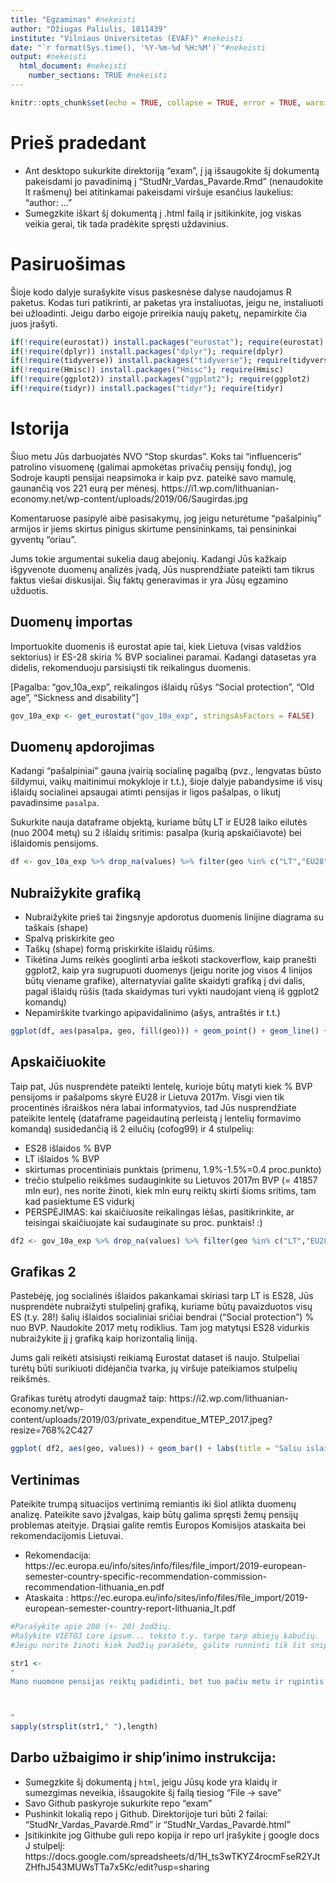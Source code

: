 ```yaml
---
title: "Egzaminas" #nekeisti
author: "Džiugas Paliulis, 1811439" 
institute: "Vilniaus Universitetas (EVAF)" #nekeisti 
date: "`r format(Sys.time(), '%Y-%m-%d %H:%M')`"#nekeisti
output: #nekeisti
  html_document: #nekeisti
    number_sections: TRUE #nekeisti
---
```


```r
knitr::opts_chunk$set(echo = TRUE, collapse = TRUE, error = TRUE, warning = FALSE, message = FALSE)
```

# Prieš pradedant
* Ant desktopo sukurkite direktoriją "exam", į ją išsaugokite šį dokumentą pakeisdami jo pavadinimą į "StudNr_Vardas_Pavarde.Rmd" (nenaudokite lt rašmenų) bei atitinkamai pakeisdami viršuje esančius laukelius: "author: ..."
* Sumegzkite iškart šį dokumentą į .html failą ir įsitikinkite, jog viskas veikia gerai, tik tada pradėkite spręsti uždavinius.


# Pasiruošimas
Šioje kodo dalyje surašykite visus paskesnėse dalyse naudojamus R paketus. Kodas turi patikrinti, ar paketas yra instaliuotas, jeigu ne, instaliuoti bei užloadinti. Jeigu darbo eigoje prireikia naujų paketų, nepamirkite čia juos įrašyti.

```r
if(!require(eurostat)) install.packages("eurostat"); require(eurostat)
if(!require(dplyr)) install.packages("dplyr"); require(dplyr)
if(!require(tidyverse)) install.packages("tidyverse"); require(tidyverse)
if(!require(Hmisc)) install.packages("Hmisc"); require(Hmisc)
if(!require(ggplot2)) install.packages("ggplot2"); require(ggplot2)
if(!require(tidyr)) install.packages("tidyr"); require(tidyr)
```


# Istorija
Šiuo metu Jūs darbuojatės NVO "Stop skurdas". Koks tai "influenceris" patrolino visuomenę (galimai apmokėtas privačių pensijų fondų), jog Sodroje kaupti pensijai neapsimoka ir kaip pvz. pateikė savo mamulę, gaunančią vos 221 eurą per mėnesį. 
https://i1.wp.com/lithuanian-economy.net/wp-content/uploads/2019/06/Saugirdas.jpg


Komentaruose pasipylė aibė pasisakymų, jog jeigu neturėtume "pašalpinių" armijos ir jiems skirtus pinigus skirtume pensininkams, tai pensininkai gyventų "oriau".  

Jums tokie argumentai sukelia daug abejonių. Kadangi Jūs kažkaip išgyvenote  duomenų analizės įvadą, Jūs nusprendžiate pateikti tam tikrus faktus viešai diskusijai. Šių faktų generavimas ir yra Jūsų egzamino užduotis.


## Duomenų importas
Importuokite duomenis iš eurostat apie tai, kiek Lietuva (visas valdžios sektorius) ir ES-28 skiria % BVP socialinei paramai. Kadangi datasetas yra didelis, rekomenduoju parsisiųsti tik reikalingus duomenis. 

[Pagalba: "gov_10a_exp", reikalingos išlaidų rūšys "Social protection", "Old age", "Sickness and disability"]

```r

gov_10a_exp <- get_eurostat("gov_10a_exp", stringsAsFactors = FALSE)
```

## Duomenų apdorojimas
Kadangi "pašalpiniai" gauna įvairią socialinę pagalbą (pvz., lengvatas būsto šildymui, vaikų maitinimui mokykloje ir t.t.), šioje dalyje pabandysime iš visų išlaidų socialinei apsaugai atimti pensijas ir ligos pašalpas, o likutį pavadinsime `pasalpa`. 

Sukurkite nauja dataframe objektą, kuriame būtų LT ir EU28 laiko eilutės (nuo 2004 metų) su 2 išlaidų sritimis: pasalpa (kurią apskaičiavote) bei išlaidomis pensijoms.

```r
df <- gov_10a_exp %>% drop_na(values) %>% filter(geo %in% c("LT","EU28")) %>% filter(cofog99 == c("GF10","GF1001","GF1002")) %>% filter(time>="2004-01-01") %>% group_by(geo) %>% select( geo,cofog99,values) %>% mutate(pasalpa= sum(values) - count(values, cofog99 != "GF10")) %>% mutate(pensijos=sum(values, cofog99=="GF1002")) %>% select(geo,pasalpa,pensijos)
```

## Nubraižykite grafiką

* Nubraižykite prieš tai žingsnyje apdorotus duomenis linijine diagrama su taškais (shape) 
* Spalvą priskirkite geo
* Taškų (shape) formą priskirkite išlaidų rūšims. 
* Tikėtina Jums reikės googlinti arba ieškoti stackoverflow, kaip pranešti ggplot2, kaip yra sugrupuoti duomenys (jeigu norite jog visos 4 linijos būtų viename grafike), alternatyviai galite skaidyti grafiką į dvi dalis, pagal išlaidų rūšis (tada skaidymas turi vykti naudojant vieną iš ggplot2 komandų)
* Nepamirškite tvarkingo apipavidalinimo (ašys, antraštės ir t.t.)

```r
ggplot(df, aes(pasalpa, geo, fill(geo))) + geom_point() + geom_line() + labs(title = "Stop skurdas", subtitle = "Duomenys is Eurostat gov_10a_exp", x="islaidos", y="vertes") 
```



## Apskaičiuokite

Taip pat, Jūs nusprendėte pateikti lentelę, kurioje būtų matyti kiek % BVP pensijoms ir pašalpoms skyrė EU28 ir Lietuva 2017m.
Visgi vien tik procentinės išraiškos nėra labai informatyvios, tad Jūs nusprendžiate pateikite lentelę (dataframe pageidautiną perleistą į lentelių formavimo komandą) susidedančią iš 2 eilučių (cofog99) ir 4 stulpelių:

* ES28 išlaidos % BVP
* LT išlaidos % BVP
* skirtumas procentiniais punktais (primenu, 1.9%-1.5%=0.4 proc.punkto)
* trečio stulpelio reikšmes sudauginkite su Lietuvos 2017m BVP (= 41857 mln eur), nes norite žinoti, kiek mln eurų reiktų skirti šioms sritims, tam kad pasiektume ES vidurkį
* PERSPĖJIMAS: kai skaičiuosite reikalingas lėšas, pasitikrinkite, ar teisingai skaičiuojate  kai sudauginate su proc. punktais! :)

```r
df2 <- gov_10a_exp %>% drop_na(values) %>% filter(geo %in% c("LT","EU28")) %>% filter(cofog99 == c("GF10","GF1001","GF1002")) %>% filter(time=="2017-01-01") %>% mutate(bendras(values)) %>% group_by(cofog99) %>% spread(geo,"ES28","LT") %>% mutate(skirtumas=ES28/bendras-LT/bendras)%>% mutate(ex=skirtumas*41857) %>% select(ES28,LT,skirtumas,ex)
```


## Grafikas 2 

Pastebėję, jog socialinės išlaidos pakankamai skiriasi tarp LT is ES28, Jūs nusprendėte nubraižyti stulpelinį grafiką, kuriame būtų pavaizduotos visų ES (t.y. 28!) šalių išlaidos socialiniai sričiai bendrai ("Social protection") % nuo BVP. Naudokite 2017 metų rodiklius. Tam jog matytųsi ES28 vidurkis nubraižykite jį į grafiką kaip horizontalią liniją.

Jums gali reikėti atsisiųsti reikiamą Eurostat dataset iš naujo. 
Stulpeliai turėtų būti surikiuoti didėjančia tvarka, jų viršuje pateikiamos  stulpelių reikšmės.

Grafikas turėtų atrodyti daugmaž taip: https://i2.wp.com/lithuanian-economy.net/wp-content/uploads/2019/03/private_expenditue_MTEP_2017.jpeg?resize=768%2C427


```r
ggplot( df2, aes(geo, values)) + geom_bar() + labs(title = "Saliu islaidos", subtitle = "Duomenys is Eurostat gov_10a_exp", x="Valstybes", y="vertes")
```


## Vertinimas
Pateikite trumpą situacijos vertinimą remiantis iki šiol atlikta duomenų analizę. Pateikite savo įžvalgas, kaip būtų galima spręsti žemų pensijų  problemas ateityje. Drąsiai galite remtis Europos Komisijos ataskaita bei rekomendacijomis Lietuvai. 

* Rekomendacija: https://ec.europa.eu/info/sites/info/files/file_import/2019-european-semester-country-specific-recommendation-commission-recommendation-lithuania_en.pdf
* Ataskaita : https://ec.europa.eu/info/sites/info/files/file_import/2019-european-semester-country-report-lithuania_lt.pdf

```r
#Parašykite apie 200 (+- 20) žodžių. 
#Rašykite VIETOJ Lore ipsum... teksto t.y. tarpe tarp abiejų kabučių.
#Jeigu norite žinoti kiek žodžių parašėte, galite runninti tik šit snippet' jo kampytyje nuspaudę ant žalio trikampio rodančio į dešinę

str1 <- 
"
Mano nuomone pensijas reiktų padidinti, bet tuo pačiu metu ir rųpintis kitomis Lietuvos ekonominėmis problemomis. Kadangi šie klausimai del pensijų kyla, nes Lietuvos visa situacija nėra pageidaujama. Maisto ir vaistų kainos pastoviai kyla ir del to pensinikams neužtenka jų gaunamos pensijos. Jeigu pavyktų sutramdyti nesustojantį kainų kilimą, ir padidintume pensija panesininkams užtektų pinigų gyventi, ne jei ir ne parbangoje.



"
sapply(strsplit(str1," "),length)
```







## Darbo užbaigimo ir ship'inimo instrukcija:
* Sumegzkite šį dokumentą į `html`, jeigu Jūsų kode yra klaidų ir sumezgimas neveikia, išsaugokite šį failą tiesiog "File -> save"
* Savo Github paskyroje sukurkite repo "exam"
* Pushinkit lokalią repo į Github. Direktorijoje turi būti 2 failai: "StudNr_Vardas_Pavardė.Rmd" ir "StudNr_Vardas_Pavardė.html"
* Įsitikinkite jog Githube guli repo kopija ir repo url įrašykite į google docs J stulpelį: https://docs.google.com/spreadsheets/d/1H_ts3wTKYZ4rocmFseR2YJtZHfhJ543MUWsTTa7x5Kc/edit?usp=sharing
